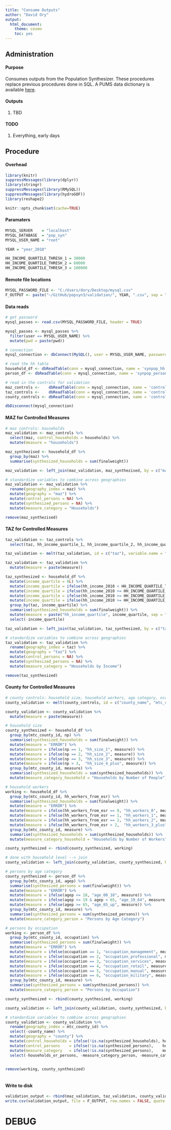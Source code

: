 ```yaml
---
title: "Consume Outputs"
author: "David Ory"
output: 
  html_document:
    theme: cosmo
    toc: yes
---
```



## Administration

#### Purpose
Consumes outputs from the Population Synthesizer. These procedures replace previous procedures done in SQL. A PUMS data dictionary is available [here](http://www2.census.gov/programs-surveys/acs/tech_docs/pums/data_dict/PUMSDataDict13.pdf).   

#### Outputs
1.  TBD

#### TODO
1. Everything, early days

## Procedure

#### Overhead
```r
library(knitr)
suppressMessages(library(dplyr))
library(stringr)
suppressMessages(library(RMySQL))
suppressMessages(library(hydroGOF))
library(reshape2)
```

```r
knitr::opts_chunk$set(cache=TRUE)
```

#### Paramaters
```r
MYSQL_SERVER    = "localhost"
MYSQL_DATABASE  = "pop_syn"
MYSQL_USER_NAME = "root" 

YEAR = "year_2010"

HH_INCOME_QUARTILE_THRESH_1 = 30000
HH_INCOME_QUARTILE_THRESH_2 = 60000
HH_INCOME_QUARTILE_THRESH_3 = 100000
```

#### Remote file locations
```r
MYSQL_PASSWORD_FILE <- "C:/Users/dory/Desktop/mysql.csv"
F_OUTPUT <- paste("~/GitHub/popsyn3/validation/", YEAR, ".csv", sep = "")
```

#### Data reads
```r
# get password
mysql_passes <- read.csv(MYSQL_PASSWORD_FILE, header = TRUE)

mysql_passes <- mysql_passes %>%
  filter(user == MYSQL_USER_NAME) %>%
  mutate(pwd = paste(pwd))

# connection
mysql_connection <- dbConnect(MySQL(), user = MYSQL_USER_NAME, password = mysql_passes$pwd, host = MYSQL_SERVER, dbname = MYSQL_DATABASE)

# read the hh table
household_df <- dbReadTable(conn = mysql_connection, name = 'synpop_hh')
person_df <- dbReadTable(conn = mysql_connection, name = 'synpop_person')

# read in the controls for validation
maz_controls <-    dbReadTable(conn = mysql_connection, name = 'control_totals_maz')
taz_controls <-    dbReadTable(conn = mysql_connection, name = 'control_totals_taz')
county_controls <- dbReadTable(conn = mysql_connection, name = 'control_totals_meta')

dbDisconnect(mysql_connection)

```

#### MAZ for Controlled Measures
```r
# maz controls: households
maz_validation <- maz_controls %>%
  select(maz, control_households = households) %>%
  mutate(measure = "households")

maz_synthezised <- household_df %>%
  group_by(maz) %>%
  summarise(synthesized_households = sum(finalweight))

maz_validation <- left_join(maz_validation, maz_synthezised, by = c("maz"))

# standardize variables to combine across geographies
maz_validation <- maz_validation %>%
  rename(geography_index = maz) %>%
  mutate(geography = "maz") %>%
  mutate(control_persons = NA) %>%
  mutate(synthesized_persons = NA) %>%
  mutate(measure_category = "Households")

remove(maz_synthezised)

```

#### TAZ for Controlled Measures
```r
taz_validation <- taz_controls %>%
  select(taz, hh_income_quartile_1, hh_income_quartile_2, hh_income_quartile_3, hh_income_quartile_4)

taz_validation <- melt(taz_validation, id = c("taz"), variable.name = "measure", value.name = "control_households")

taz_validation <- taz_validation %>%
  mutate(measure = paste(measure))

taz_synthesized <- household_df %>%
  mutate(income_quartile = 0L) %>%
  mutate(income_quartile = ifelse(hh_income_2010 < HH_INCOME_QUARTILE_THRESH_1, 1L, income_quartile)) %>%
  mutate(income_quartile = ifelse(hh_income_2010 >= HH_INCOME_QUARTILE_THRESH_1 & hh_income_2010 < HH_INCOME_QUARTILE_THRESH_2, 2L, income_quartile)) %>%
  mutate(income_quartile = ifelse(hh_income_2010 >= HH_INCOME_QUARTILE_THRESH_2 & hh_income_2010 < HH_INCOME_QUARTILE_THRESH_3, 3L, income_quartile)) %>%
  mutate(income_quartile = ifelse(hh_income_2010 >= HH_INCOME_QUARTILE_THRESH_3, 4L, income_quartile)) %>%
  group_by(taz, income_quartile) %>%
  summarise(synthesized_households = sum(finalweight)) %>%
  mutate(measure = paste("hh_income_quartile", income_quartile, sep = "_")) %>%
  select(-income_quartile)

taz_validation <- left_join(taz_validation, taz_synthesized, by = c("taz", "measure"))  

# standardize variables to combine across geographies
taz_validation <- taz_validation %>%
  rename(geography_index = taz) %>%
  mutate(geography = "taz") %>%
  mutate(control_persons = NA) %>%
  mutate(synthesized_persons = NA) %>%
  mutate(measure_category = "Households by Income")

remove(taz_synthesized)

```

#### County for Controlled Measures
```r
# county controls: household size, household workers, age category, occupation category
county_validation <- melt(county_controls, id = c("county_name", "mtc_county_id"), variable.name = "measure", value.name = "households_or_persons")

county_validation <- county_validation %>%
  mutate(measure = paste(measure))

# household size
county_synthesized <- household_df %>%
  group_by(mtc_county_id, np) %>%
  summarise(synthesized_households = sum(finalweight)) %>%
  mutate(measure = "ERROR") %>%
  mutate(measure = ifelse(np == 1, "hh_size_1", measure)) %>%
  mutate(measure = ifelse(np == 2, "hh_size_2", measure)) %>%
  mutate(measure = ifelse(np == 3, "hh_size_3", measure)) %>%
  mutate(measure = ifelse(np > 3,  "hh_size_4_plus", measure)) %>%
  group_by(mtc_county_id, measure) %>%
  summarise(synthesized_households = sum(synthesized_households)) %>%
  mutate(measure_category_household = "Households by Number of People")

# household workers
working <- household_df %>%
  group_by(mtc_county_id, hh_workers_from_esr) %>%
  summarise(synthesized_households = sum(finalweight)) %>%
  mutate(measure = "ERROR") %>%
  mutate(measure = ifelse(hh_workers_from_esr == 0, "hh_workers_0", measure)) %>%
  mutate(measure = ifelse(hh_workers_from_esr == 1, "hh_workers_1", measure)) %>%
  mutate(measure = ifelse(hh_workers_from_esr == 2, "hh_workers_2", measure)) %>%
  mutate(measure = ifelse(hh_workers_from_esr > 2,  "hh_workers_3_plus", measure)) %>%
  group_by(mtc_county_id, measure) %>%
  summarise(synthesized_households = sum(synthesized_households)) %>%
  mutate(measure_category_household = "Households by Number of Workers")

county_synthesized <- rbind(county_synthesized, working)

# done with household level --> join
county_validation <- left_join(county_validation, county_synthesized, by = c("mtc_county_id", "measure"))

# persons by age category
county_synthesized <- person_df %>%
  group_by(mtc_county_id, agep) %>%
  summarise(synthesized_persons = sum(finalweight)) %>%
  mutate(measure = "ERROR") %>%
  mutate(measure = ifelse(agep <= 18, "age_00_18", measure)) %>%
  mutate(measure = ifelse(agep >= 19 & agep < 65, "age_19_64", measure)) %>%
  mutate(measure = ifelse(agep >= 65, "age_65_up", measure)) %>%
  group_by(mtc_county_id, measure) %>%
  summarise(synthesized_persons = sum(synthesized_persons)) %>%
  mutate(measure_category_person = "Persons by Age Category")

# persons by occupation
working <- person_df %>%
  group_by(mtc_county_id, occupation) %>%
  summarise(synthesized_persons = sum(finalweight)) %>%
  mutate(measure = "ERROR") %>%
  mutate(measure = ifelse(occupation == 1, "occupation_management", measure)) %>%
  mutate(measure = ifelse(occupation == 2, "occupation_professional", measure)) %>%
  mutate(measure = ifelse(occupation == 3, "occupation_services", measure)) %>%
  mutate(measure = ifelse(occupation == 4, "occupation_retail", measure)) %>%
  mutate(measure = ifelse(occupation == 5, "occupation_manual", measure)) %>%
  mutate(measure = ifelse(occupation == 6, "occupation_military", measure)) %>%
  group_by(mtc_county_id, measure) %>%
  summarise(synthesized_persons = sum(synthesized_persons)) %>%
  mutate(measure_category_person = "Persons by Occupation")

county_synthesized <- rbind(county_synthesized, working)

county_validation <- left_join(county_validation, county_synthesized, by = c("mtc_county_id", "measure"))

# standardize variables to combine across geographies
county_validation <- county_validation %>%
  rename(geography_index = mtc_county_id) %>%
  select(-county_name) %>%
  mutate(geography = "county") %>%
  mutate(control_households = ifelse(!is.na(synthesized_households), households_or_persons, NA)) %>%
  mutate(control_persons    = ifelse(!is.na(synthesized_persons),    households_or_persons, NA)) %>%
  mutate(measure_category   = ifelse(!is.na(synthesized_persons),    measure_category_person, measure_category_household)) %>%
  select(-households_or_persons, -measure_category_person, -measure_category_household)
           

remove(working, county_synthesized)
              
```

#### Write to disk
```r
validation_output <- rbind(maz_validation, taz_validation, county_validation)
write.csv(validation_output, file = F_OUTPUT, row.names = FALSE, quote = F)
```

# DEBUG

